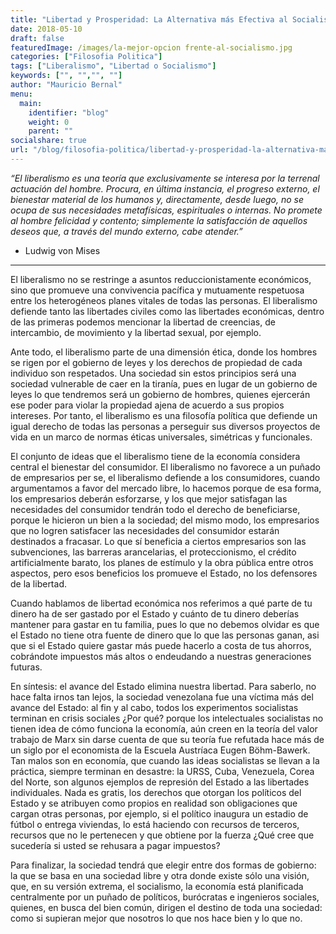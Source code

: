 ```yaml
---
title: "Libertad y Prosperidad: La Alternativa más Efectiva al Socialismo"
date: 2018-05-10
draft: false
featuredImage: /images/la-mejor-opcion frente-al-socialismo.jpg
categories: ["Filosofia Politica"]
tags: ["Liberalismo", "Libertad o Socialismo"]
keywords: ["", "","", ""]
author: "Mauricio Bernal"
menu:
  main:
    identifier: "blog"
    weight: 0 
    parent: ""
socialshare: true
url: "/blog/filosofia-politica/libertad-y-prosperidad-la-alternativa-mas-efectiva-al-socialismo/"
---
```


*“El liberalismo es una teoría que exclusivamente se interesa por la terrenal actuación del hombre. Procura, en última instancia, el progreso externo, el bienestar material de los humanos y, directamente, desde luego, no se ocupa de sus necesidades metafísicas, espirituales o internas. No promete al hombre felicidad y contento; simplemente la satisfacción de aquellos deseos que, a través del mundo externo, cabe atender.”*

- Ludwig von Mises

--- 

El liberalismo no se restringe a asuntos reduccionistamente económicos, sino que promueve una convivencia pacífica y mutuamente respetuosa entre los heterogéneos planes vitales de todas las personas. El liberalismo defiende tanto las libertades civiles como las libertades económicas, dentro de las primeras podemos mencionar la libertad de creencias, de intercambio, de movimiento y la libertad sexual, por ejemplo.

Ante todo, el liberalismo parte de una dimensión ética, donde los hombres se rigen por el gobierno de leyes y los derechos de propiedad de cada individuo son respetados. Una sociedad sin estos principios será una sociedad vulnerable de caer en la tiranía, pues en lugar de un gobierno de leyes lo que tendremos será un gobierno de hombres, quienes ejercerán ese poder para violar la propiedad ajena de acuerdo a sus propios intereses. Por tanto, el liberalismo es una filosofía política que defiende un igual derecho de todas las personas a perseguir sus diversos proyectos de vida en un marco de normas éticas universales, simétricas y funcionales.

El conjunto de ideas que el liberalismo tiene de la economía considera central el bienestar del consumidor. El liberalismo no favorece a un puñado de empresarios per se, el liberalismo defiende a los consumidores, cuando argumentamos a favor del mercado libre, lo hacemos porque de esa forma, los empresarios deberán esforzarse, y los que mejor satisfagan las necesidades del consumidor tendrán todo el derecho de beneficiarse, porque le hicieron un bien a la sociedad; del mismo modo, los empresarios que no logren satisfacer las necesidades del consumidor estarán destinados a fracasar. Lo que sí beneficia a ciertos empresarios son las subvenciones, las barreras arancelarias, el proteccionismo, el crédito artificialmente barato, los planes de estímulo y la obra pública entre otros aspectos, pero esos beneficios los promueve el Estado, no los defensores de la libertad.

Cuando hablamos de libertad económica nos referimos a qué parte de tu dinero ha de ser gastado por el Estado y cuánto de tu dinero deberías mantener para gastar en tu familia, pues lo que no debemos olvidar es que el Estado no tiene otra fuente de dinero que lo que las personas ganan, asi que si el Estado quiere gastar más puede hacerlo a costa de tus ahorros, cobrándote impuestos más altos o endeudando a nuestras generaciones futuras.

En síntesis: el avance del Estado elimina nuestra libertad. Para saberlo, no hace falta irnos tan lejos, la sociedad venezolana fue una víctima más del avance del Estado: al fin y al cabo, todos los experimentos socialistas terminan en crisis sociales ¿Por qué? porque los intelectuales socialistas no tienen idea de cómo funciona la economía, aún creen en la teoría del valor trabajo de Marx sin darse cuenta de que su teoría fue refutada hace más de un siglo por el economista de la Escuela Austríaca Eugen Böhm-Bawerk. Tan malos son en economía, que cuando las ideas socialistas se llevan a la práctica, siempre terminan en desastre: la URSS, Cuba, Venezuela, Corea del Norte, son algunos ejemplos de represión del Estado a las libertades individuales. Nada es gratis, los derechos que otorgan los políticos del Estado y se atribuyen como propios en realidad son obligaciones que cargan otras personas, por ejemplo, si el político inaugura un estadio de fútbol o entrega viviendas, lo está haciendo con recursos de terceros, recursos que no le pertenecen y que obtiene por la fuerza ¿Qué cree que sucedería si usted se rehusara a pagar impuestos?

Para finalizar, la sociedad tendrá que elegir entre dos formas de gobierno: la que se basa en una sociedad libre y otra donde existe sólo una visión, que, en su versión extrema, el socialismo, la economía está planificada centralmente por un puñado de políticos, burócratas e ingenieros sociales, quienes, en busca del bien común, dirigen el destino de toda una sociedad: como si supieran mejor que nosotros lo que nos hace bien y lo que no.